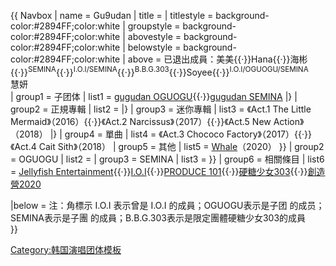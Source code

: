 {{ Navbox
| name  = Gu9udan
| title = [[gugudan|{{color|white|gugudan}}]]
| titlestyle = background-color:#2894FF;color:white
| groupstyle = background-color:#2894FF;color:white
| abovestyle = background-color:#2894FF;color:white
| belowstyle = background-color:#2894FF;color:white
| above = 已退出成員：美美{{·}}Hana{{·}}海彬{{·}}[[娜英|{{color|white|娜英}}]]<sup>SEMINA</sup>{{·}}[[金世正|{{color|white|世正}}]]<sup>I.O.I/SEMINA</sup>{{·}}[[劉些寧|{{color|white|Sally}}]]<sup>B.B.G.303</sup>{{·}}Soyee{{·}}[[康美娜|{{color|white|美娜}}]]<sup>I.O.I/OGUOGU/SEMINA</sup><br>慧妍<br />
| group1 = 子团体
| list1  = [[gugudan OGUOGU]]{{·}}[[gugudan SEMINA]]
|}
| group2 = 正規專輯
| list2  = 
|}
| group3 = 迷你專輯
| list3  = 《Act.1 The Little Mermaid》（2016）{{·}}《Act.2 Narcissus》（2017）{{·}}《Act.5 New Action》（2018）
|}
| group4 = 單曲
| list4  = 《Act.3 Chococo Factory》（2017）{{·}}《Act.4 Cait Sith》（2018）
| group5 = 其他
| list5  = {{Navbox subgroup
| groupstyle = background-color:#2894FF;color:white;font-weight:bold; 
| group1 = 世正
| list1  = {{Navbox subgroup
| groupstyle = background-color:#2894FF;color:white;font-weight:bold; 
| group1 = 正規專輯
| list1  = 
| group2 = 迷你專輯
| list2  = [[Plant (金世正迷你專輯)|Plant]]（2020）
| group3 = 單曲
| list3  = [[Flower Way (金世正單曲)|Flower Way]]（2016）{{·}}[[Tunnel (金世正單曲)|Tunnel]]（2019）{{·}}[[Whale (金世正單曲)|Whale]]（2020）
}}
| group2 = OGUOGU
| list2  = {{Navbox subgroup
| groupstyle = background-color:#2894FF;color:white;font-weight:bold; 
| group1 = 正規專輯
| list1  = 
| group2 = 迷你專輯
| list2  = 
| group3 = 單曲
| list3  = [[ICE CHU]]（2017）
}}
| group3 = SEMINA
| list3  = {{Navbox subgroup
| groupstyle = background-color:#2894FF;color:white;font-weight:bold; 
| group1 = 正規專輯
| list1  = 
| group2 = 迷你專輯
| list2  = 
| group3 = 單曲
| list3  = [[SEMINA]]（2018）
}}
}}
| group6 = 相關條目
| list6 = [[Jellyfish娛樂|Jellyfish Entertainment]]{{·}}[[I.O.I]]{{·}}[[PRODUCE 101]]{{·}}[[硬糖少女303]]{{·}}[[創造營2020]]

|below = 注：角標示 I.O.I 表示曾是 I.O.I 的成員；OGUOGU表示是子团 [[gugudan OGUOGU|{{color|white|gugudan OGUOGU}}]] 的成员；SEMINA表示是子團 [[gugudan SEMINA|{{color|white|gugudan SEMINA}}]] 的成員；B.B.G.303表示是限定團體硬糖少女303的成員<br />

}}
<noinclude>
{{collapsible option}}
[[Category:韩国演唱团体模板]]
</noinclude>